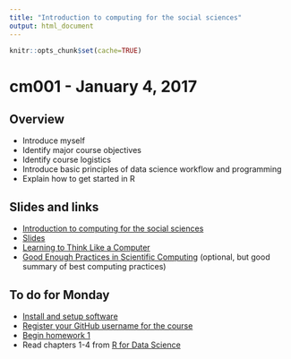 ```yaml
---
title: "Introduction to computing for the social sciences"
output: html_document
---
```


```r
knitr::opts_chunk$set(cache=TRUE)
```

# cm001 - January 4, 2017

## Overview

* Introduce myself
* Identify major course objectives
* Identify course logistics
* Introduce basic principles of data science workflow and programming
* Explain how to get started in R

## Slides and links

* [Introduction to computing for the social sciences](block001_intro.html)
* [Slides](extras/cm001_slides.html)
* [Learning to Think Like a Computer](https://www.nytimes.com/2017/04/04/education/edlife/teaching-students-computer-code.html?_r=0)
* [Good Enough Practices in Scientific Computing](http://arxiv.org/abs/1609.00037) (optional, but good summary of best computing practices)

## To do for Monday

* [Install and setup software](setup00.html)
* [Register your GitHub username for the course](https://goo.gl/forms/GXNff5I5mG6pUppE2)
* [Begin homework 1](hw01_edit-README.html)
* Read chapters 1-4 from [R for Data Science](http://r4ds.had.co.nz/)

